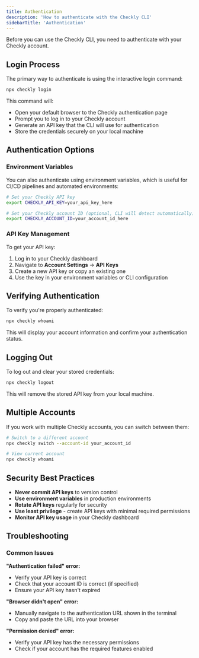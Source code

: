 ```yaml
---
title: Authentication
description: 'How to authenticate with the Checkly CLI'
sidebarTitle: 'Authentication'
---
```

Before you can use the Checkly CLI, you need to authenticate with your Checkly account.

## Login Process

The primary way to authenticate is using the interactive login command:

```bash Terminal
npx checkly login
```

This command will:
- Open your default browser to the Checkly authentication page
- Prompt you to log in to your Checkly account
- Generate an API key that the CLI will use for authentication
- Store the credentials securely on your local machine

## Authentication Options

### Environment Variables

You can also authenticate using environment variables, which is useful for CI/CD pipelines and automated environments:

```bash Terminal
# Set your Checkly API key
export CHECKLY_API_KEY=your_api_key_here

# Set your Checkly account ID (optional, CLI will detect automatically)
export CHECKLY_ACCOUNT_ID=your_account_id_here
```

### API Key Management

To get your API key:

1. Log in to your Checkly dashboard
2. Navigate to **Account Settings** → **API Keys**
3. Create a new API key or copy an existing one
4. Use the key in your environment variables or CLI configuration

## Verifying Authentication

To verify you're properly authenticated:

```bash Terminal
npx checkly whoami
```

This will display your account information and confirm your authentication status.

## Logging Out

To log out and clear your stored credentials:

```bash Terminal
npx checkly logout
```

This will remove the stored API key from your local machine.

## Multiple Accounts

If you work with multiple Checkly accounts, you can switch between them:

```bash Terminal    
# Switch to a different account
npx checkly switch --account-id your_account_id

# View current account
npx checkly whoami
```

## Security Best Practices

- **Never commit API keys** to version control
- **Use environment variables** in production environments
- **Rotate API keys** regularly for security
- **Use least privilege** - create API keys with minimal required permissions
- **Monitor API key usage** in your Checkly dashboard

## Troubleshooting

### Common Issues

**"Authentication failed" error:**
- Verify your API key is correct
- Check that your account ID is correct (if specified)
- Ensure your API key hasn't expired

**"Browser didn't open" error:**
- Manually navigate to the authentication URL shown in the terminal
- Copy and paste the URL into your browser

**"Permission denied" error:**
- Verify your API key has the necessary permissions
- Check if your account has the required features enabled 